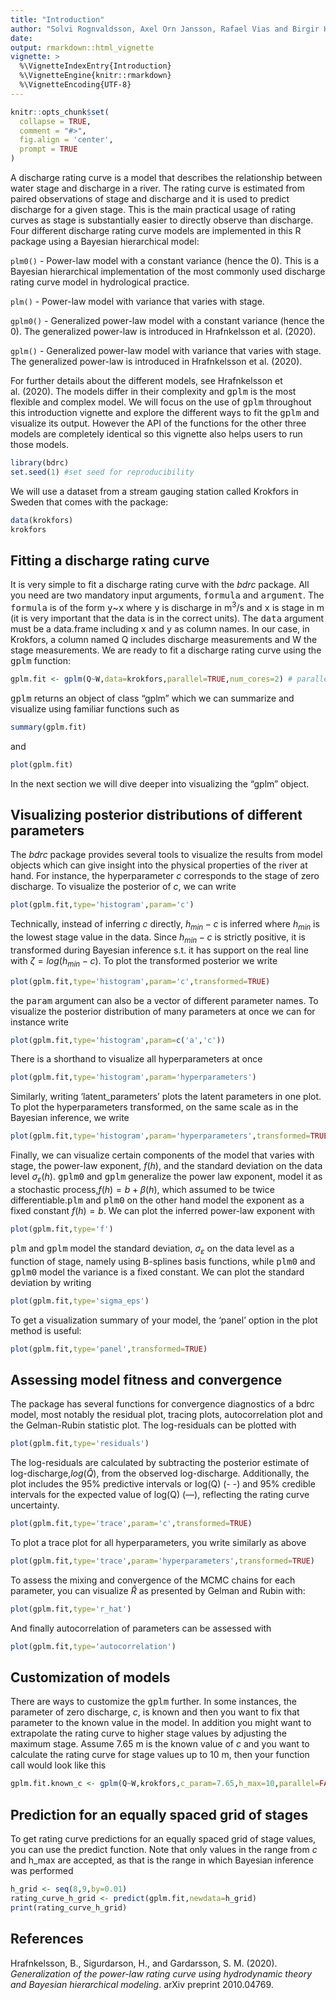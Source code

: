 ```yaml
---
title: "Introduction"
author: "Solvi Rognvaldsson, Axel Orn Jansson, Rafael Vias and Birgir Hrafnkelsson"
date:
output: rmarkdown::html_vignette
vignette: >
  %\VignetteIndexEntry{Introduction}
  %\VignetteEngine{knitr::rmarkdown}
  %\VignetteEncoding{UTF-8}
---
```


```r
knitr::opts_chunk$set(
  collapse = TRUE,
  comment = "#>",
  fig.align = 'center',
  prompt = TRUE
)
```
A discharge rating curve is a model that describes the relationship between water stage and discharge in a river. The rating curve is estimated from paired observations of stage and discharge and it is used to predict discharge for a given stage. This is the main practical usage of rating curves as stage is substantially easier to directly observe than discharge. Four different discharge rating curve models are implemented in this R package using a Bayesian hierarchical model:

```plm0() ``` - Power-law model with a constant variance (hence the 0). This is a Bayesian hierarchical implementation of the most commonly used discharge rating curve model in hydrological practice.

```plm() ``` - Power-law model with variance that varies with stage.

```gplm0() ``` - Generalized power-law model with a constant variance (hence the 0). The generalized power-law is introduced in Hrafnkelsson et al. (2020).

```gplm() ``` - Generalized power-law model with variance that varies with stage. The generalized power-law is introduced in Hrafnkelsson et al. (2020).

For further details about the different models, see Hrafnkelsson et al. (2020). The models differ in their complexity and <tt>gplm</tt> is the most flexible and complex model. We will focus on the use of <tt>gplm</tt> throughout this introduction vignette and explore the different ways to fit the <tt>gplm</tt> and visualize its output. However the API of the functions for the other three models are completely identical so this vignette also helps users to run those models. 
```r
library(bdrc)
set.seed(1) #set seed for reproducibility
```
We will use a dataset from a stream gauging station called Krokfors in Sweden that comes with the package:
```r
data(krokfors)
krokfors
```
## Fitting a discharge rating curve
It is very simple to fit a discharge rating curve with the _bdrc_ package. All you need are two mandatory input arguments, <tt>formula</tt> and <tt>argument</tt>. The <tt>formula</tt> is of the form <tt>y</tt>~<tt>x</tt> where <tt>y</tt> is discharge in m$^3/$s and <tt>x</tt> is stage in m (it is very important that the data is in the correct units). The <tt>data</tt> argument must be a data.frame including <tt>x</tt> and <tt>y</tt> as column names. In our case, in Krokfors, a column named Q includes discharge measurements and W the stage measurements. We are ready to fit a discharge rating curve using the <tt>gplm</tt> function:

```r
gplm.fit <- gplm(Q~W,data=krokfors,parallel=TRUE,num_cores=2) # parallel=TRUE by default and by default, the number of cores is detected on the machine
```
<tt>gplm</tt> returns an object of class "gplm" which we can summarize and visualize using familiar functions such as

```r
summary(gplm.fit)
```
and

```r
plot(gplm.fit)
```

In the next section we will dive deeper into visualizing the "gplm" object.

## Visualizing posterior distributions of different parameters
The _bdrc_ package provides several tools to visualize the results from model objects which can give insight into the physical properties of the river at hand. For instance, the hyperparameter $c$ corresponds to the stage of zero discharge. To visualize the posterior of $c$, we can write

```r
plot(gplm.fit,type='histogram',param='c')
```
Technically, instead of inferring $c$ directly, $h_{min}-c$ is inferred where $h_{min}$ is the lowest stage value in the data. Since $h_{min}-c$ is strictly positive, it is transformed during Bayesian inference s.t. it has support on the real line with $\zeta=log(h_{min}-c)$. To plot the transformed posterior we write

```r
plot(gplm.fit,type='histogram',param='c',transformed=TRUE)
```
the <tt>param</tt> argument can also be a vector of different parameter names. To visualize the posterior distribution of many parameters at once we can for instance write

```r
plot(gplm.fit,type='histogram',param=c('a','c'))
```
There is a shorthand to visualize all hyperparameters at once
```r
plot(gplm.fit,type='histogram',param='hyperparameters')
```
Similarly, writing 'latent_parameters' plots the latent parameters in one plot. To plot the hyperparameters transformed, on the same scale as in the Bayesian inference, we write

```r
plot(gplm.fit,type='histogram',param='hyperparameters',transformed=TRUE)
```

Finally, we can visualize certain components of the model that varies with stage, the power-law exponent, $f(h)$, and the standard deviation on the data level $\sigma_{\varepsilon}(h)$. <tt>gplm0</tt> and <tt>gplm</tt> generalize the power law exponent, model it as a stochastic process,$f(h)=b+\beta(h)$, which assumed to be twice differentiable.<tt>plm</tt> and <tt>plm0</tt> on the other hand model the exponent as a fixed constant $f(h)=b$. We can plot the inferred power-law exponent with
```r
plot(gplm.fit,type='f')
```
<tt>plm</tt> and <tt>gplm</tt> model the standard deviation, $\sigma_{\varepsilon}$ on the data level as a function of stage, namely using B-splines basis functions, while <tt>plm0</tt> and <tt>gplm0</tt> model the variance is a fixed constant. We can plot the standard deviation by writing
```r
plot(gplm.fit,type='sigma_eps')
```

To get a visualization summary of your model, the 'panel' option in the plot method is useful:

```r
plot(gplm.fit,type='panel',transformed=TRUE)
```

## Assessing model fitness and convergence
The package has several functions for convergence diagnostics of a bdrc model, most notably the residual plot, tracing plots, autocorrelation plot and the Gelman-Rubin statistic plot. The log-residuals can be plotted with 
```r
plot(gplm.fit,type='residuals')
```
The log-residuals are calculated by subtracting the posterior estimate of log-discharge,$log(\hat{Q})$, from the observed log-discharge. Additionally, the plot includes the 95% predictive intervals or log(Q) (- -) and 95% credible intervals for the expected value of log(Q) (—), reflecting the rating curve uncertainty. 

```r
plot(gplm.fit,type='trace',param='c',transformed=TRUE)
```

To plot a trace plot for all hyperparameters, you write similarly as above
```r
plot(gplm.fit,type='trace',param='hyperparameters',transformed=TRUE)
```

To assess the mixing and convergence of the MCMC chains for each parameter, you can visualize $\hat{R}$ as presented by Gelman and Rubin with:
```r
plot(gplm.fit,type='r_hat')
```
And finally autocorrelation of parameters can be assessed with
```r
plot(gplm.fit,type='autocorrelation')
```

## Customization of models
There are ways to customize the <tt>gplm</tt> further. In some instances, the parameter of zero discharge, $c$, is known and then you want to fix that parameter to the known value in the model. In addition you might want to extrapolate the rating curve to higher stage values by adjusting the maximum stage. Assume 7.65 m is the known value of $c$ and you want to calculate the rating curve for stage values up to 10 m, then your function call would look like this
```r
gplm.fit.known_c <- gplm(Q~W,krokfors,c_param=7.65,h_max=10,parallel=FALSE)
```

## Prediction for an equally spaced grid of stages
To get rating curve predictions for an equally spaced grid of stage values, you can use the predict function. Note that only values in the range from $c$ and h_max are accepted, as that is the range in which Bayesian inference was performed
```r
h_grid <- seq(8,9,by=0.01)
rating_curve_h_grid <- predict(gplm.fit,newdata=h_grid)
print(rating_curve_h_grid)
```

## References
Hrafnkelsson, B., Sigurdarson, H., and Gardarsson, S. M. (2020). *Generalization of the power-law rating curve using hydrodynamic theory and Bayesian hierarchical modeling*. arXiv preprint 2010.04769.
